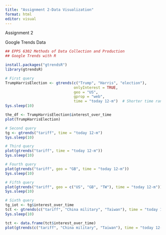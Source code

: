 ```yaml
---
title: "Assignment 2-Data Visualization"
format: html
editor: visual
---
```


Assignment 2

Google Trends Data

```r
## EPPS 6302 Methods of Data Collection and Production
## Google Trends with R

install.packages("gtrendsR")
library(gtrendsR)

# First query
TrumpHarrisElection <- gtrends(c("Trump", "Harris", "election"),
                               onlyInterest = TRUE,
                               geo = "US",
                               gprop = "web",
                               time = "today 12-m")  # Shorter time range
Sys.sleep(10)

the_df <- TrumpHarrisElection$interest_over_time
plot(TrumpHarrisElection)

# Second query
tg <- gtrends("tariff", time = "today 12-m")
Sys.sleep(10)

# Third query
plot(gtrends("tariff", time = "today 12-m"))
Sys.sleep(10)

# Fourth query
plot(gtrends("tariff", geo = "GB", time = "today 12-m"))
Sys.sleep(10)

# Fifth query
plot(gtrends("tariff", geo = c("US", "GB", "TW"), time = "today 12-m"))
Sys.sleep(10)

# Sixth query
tg_iot <- tg$interest_over_time
tct <- gtrends(c("tariff", "China military", "Taiwan"), time = "today 12-m")
Sys.sleep(10)

tct <- data.frame(tct$interest_over_time)
plot(gtrends(c("tariff", "China military", "Taiwan"), time = "today 12-m"))
```